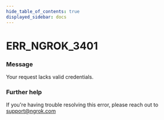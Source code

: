 ```yaml
---
hide_table_of_contents: true
displayed_sidebar: docs
---
```



# ERR_NGROK_3401

### Message
Your request lacks valid credentials.

<ErrorDetails error='err_ngrok_3401' />


### Further help
If you're having trouble resolving this error, please reach out to [support@ngrok.com](mailto:support@ngrok.com?subject=Help%20with%20ERR_NGROK_3401)

